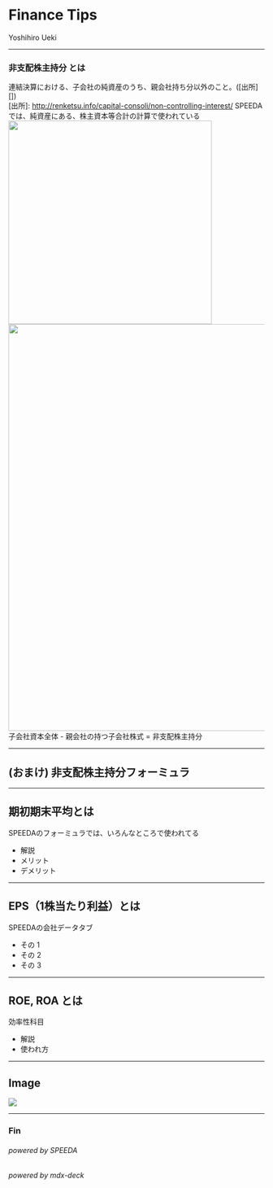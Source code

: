 
# Finance Tips

Yoshihiro Ueki

---

### 非支配株主持分 とは
連結決算における、子会社の純資産のうち、親会社持ち分以外のこと。([出所][])<br/>
[出所]: http://renketsu.info/capital-consoli/non-controlling-interest/
SPEEDAでは、純資産にある、株主資本等合計の計算で使われている
<img src="./speeda-non-controlling-interest.png" width="400" border="0"/>
<img src="http://renketsu.info/wps/wp-content/uploads/fig32.png" width="800" border="0"/><br/>
子会社資本全体 - 親会社の持つ子会社株式 = 非支配株主持分

---

## (おまけ) 非支配株主持分フォーミュラ

<NonControllingInterestFormula />

---

## 期初期末平均とは
SPEEDAのフォーミュラでは、いろんなところで使われてる
- 解説
- メリット
- デメリット

---

## EPS（1株当たり利益）とは
SPEEDAの会社データタブ
- その 1
- その 2
- その 3

---

## ROE, ROA とは
効率性科目
- 解説
- 使われ方

---

## Image
<img src='./speeda.png'/>

---

### Fin
###### powered by SPEEDA
###### powered by mdx-deck
